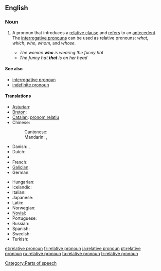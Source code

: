 ==English==

===Noun===
{{wikipedia}}
{{en-noun|sg=[[relative]] [[pronoun]]}}

# {{grammar}} A pronoun that introduces a [[relative clause]] and [[refer]]s to an [[antecedent]].  The [[interrogative pronoun]]s can be used as relative pronouns: ''what'', ''which'', ''who'', ''whom'', and ''whose''.
#* ''The woman '''who''' is wearing the funny hat''
#* ''The funny hat '''that''' is on her head''

====See also====
* [[interrogative pronoun]]
* [[indefinite pronoun]]

====Translations====
{{trans-top|pronoun that introduces a relative clause}}
* [[Asturian]]: {{t|ast|pronome rellativu|m|xs=Asturian}}
* [[Breton]]: {{t|br|ger stagañ|xs=Breton}}
* [[Catalan]]: [[pronom relatiu]] {{m}}
* Chinese:
*: Cantonese: {{tø|yue|關係代名詞|tr=gwaan1 hai6 doi6 ming4 ci4|sc=Hani|xs=Cantonese}}
*: Mandarin: {{t|zh|關係代名詞|sc=Hani}}, {{t|zh|关系代名词|tr=guānxi dàimíngcí|sc=Hani}}
* Danish: {{t|da|relativpronomen|n}},  {{t|da|relativt pronomen}}
* Dutch: {{t-|nl|betrekkelijk voornaamwoord|n}}
* {{trreq|Finnish}}
* French: {{t+|fr|pronom relatif|m}}
* [[Galician]]: {{t-|gl|pronome relativo|m|xs=Galician}}
* German: {{t+|de|Relativpronomen|n}}
{{trans-mid}}
* Hungarian: {{t-|hu|vonatkozó névmás}}
* Icelandic: {{t+|is|tilvísunarfornafn|n}}
* Italian: {{t-|it|pronome relativo}}
* Japanese: {{t-|ja|関係代名詞|tr=kankeidaimeishi}}
* Latin: {{t|la|pronomen relativum}}
* Norwegian: {{t|no|relativt pronomen}}
* [[Novial]]: {{tø|nov|relativ pronomine|xs=Novial}}
* Portuguese: {{t+|pt|pronome relativo|m}}
* Russian: {{t|ru|относительное местоимение|n|tr=otnosítel’noje mestoiménije}}
* Spanish: {{t-|es|pronombre relativo|m}}
* Swedish: {{t|sv|relativpronomen}}
* Turkish: {{t|tr|ilgi adılı}}
{{trans-bottom}}

[[Category:Parts of speech]]

[[et:relative pronoun]]
[[fr:relative pronoun]]
[[ja:relative pronoun]]
[[pt:relative pronoun]]
[[ru:relative pronoun]]
[[ta:relative pronoun]]
[[tr:relative pronoun]]